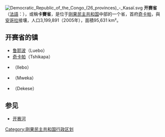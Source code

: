 {{otheruses|开赛}}
[[File:Democratic_Republic_of_the_Congo_(26_provinces)_-_Kasaï.svg|thumb]]
'''开赛省'''（[[法語|法語]]：'''{{lang|fr|Province du Kasaï}}'''），或稱'''卡賽省'''，是位于[[刚果民主共和国|刚果民主共和国]]中部的一个省，首府[[奇卡帕|奇卡帕]]，與[[安哥拉|安哥拉]]接壤，人口3,199,891（2005年），面積95,631 km²。

==开赛省的镇==

*[[鲁耶波|鲁耶波]]（Luebo）
*[[奇卡帕|奇卡帕]]（Tshikapa）
*{{link-fr|伊莱博|Ilebo (territoire)}}（Ilebo）
*{{link-fr|姆韦卡|Mweka (territoire)}}（Mweka）
*{{link-fr|代凯塞|Dekese (territoire)}}（Dekese）

==参见==
*[[开赛河|开赛河]]

{{DRCongo-geo-stub}}
{{coord|display=title}}
{{RDC}}
[[Category:刚果民主共和国行政区划|Category:刚果民主共和国行政区划]]